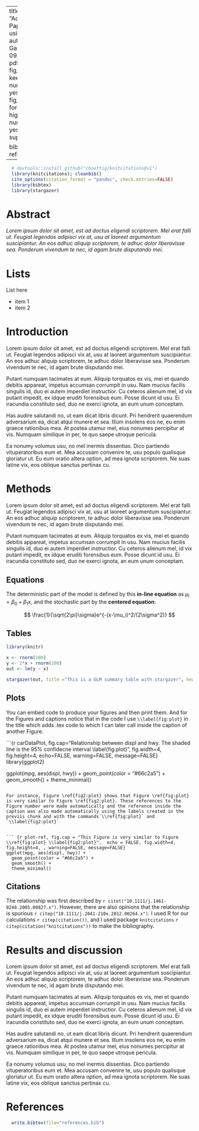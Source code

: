
---
title: "Academic/Scientific Paper Template using R-Markdown"
author: "Sergio I Garcia-Rios"
date: 09/19/2016
output:
  pdf_document:
    fig_caption: yes
    keep_tex: yes
    number_sections: yes
  html_document:
    fig_caption: yes
    force_captions: yes
    highlight: pygments
    number_sections: yes
    theme: superhero
    

bibliography: references.bib
---

```r
  # devtools::install_github("cboettig/knitcitations@v1")
  library(knitcitations); cleanbib()
  cite_options(citation_format = "pandoc", check.entries=FALSE)
  library(bibtex)
  library(stargazer)
```

# Abstract

*Lorem ipsum dolor sit amet, est ad doctus eligendi scriptorem. Mel erat falli ut. Feugiat legendos adipisci vix at, usu at laoreet argumentum suscipiantur. An eos adhuc aliquip scriptorem, te adhuc dolor liberavisse sea. Ponderum vivendum te nec, id agam brute disputando mei.*


# Lists

 List here
 
 * item 1
 * item 2




# Introduction

Lorem ipsum dolor sit amet, est ad doctus eligendi scriptorem. Mel erat falli ut. Feugiat legendos adipisci vix at, usu at laoreet argumentum suscipiantur. An eos adhuc aliquip scriptorem, te adhuc dolor liberavisse sea. Ponderum vivendum te nec, id agam brute disputando mei.

Putant numquam tacimates at eum. Aliquip torquatos ex vis, mei et quando debitis appareat, impetus accumsan corrumpit in usu. Nam mucius facilis singulis id, duo ei autem imperdiet instructior. Cu ceteros alienum mel, id vix putant impedit, ex idque eruditi forensibus eum. Posse dicunt id usu. Ei iracundia constituto sed, duo ne exerci ignota, an eum unum conceptam.

Has audire salutandi no, ut eam dicat libris dicunt. Pri hendrerit quaerendum adversarium ea, dicat atqui munere et sea. Illum insolens eos ne, eu enim graece rationibus mea. At postea utamur mel, eius nonumes percipitur at vis. Numquam similique in per, te quo saepe utroque pericula.

Ea nonumy volumus usu, no mel inermis dissentias. Dico partiendo vituperatoribus eum et. Mea accusam convenire te, usu populo qualisque gloriatur ut. Eu eum oratio altera option, ad mea ignota scriptorem. Ne suas latine vix, eos oblique sanctus pertinax cu.



# Methods

Lorem ipsum dolor sit amet, est ad doctus eligendi scriptorem. Mel erat falli ut. Feugiat legendos adipisci vix at, usu at laoreet argumentum suscipiantur. An eos adhuc aliquip scriptorem, te adhuc dolor liberavisse sea. Ponderum vivendum te nec, id agam brute disputando mei.

Putant numquam tacimates at eum. Aliquip torquatos ex vis, mei et quando debitis appareat, impetus accumsan corrumpit in usu. Nam mucius facilis singulis id, duo ei autem imperdiet instructior. Cu ceteros alienum mel, id vix putant impedit, ex idque eruditi forensibus eum. Posse dicunt id usu. Ei iracundia constituto sed, duo ne exerci ignota, an eum unum conceptam.

## Equations

The deterministic part of the model is defined by this **in-line equation** as 
$\mu_i = \beta_0 + \beta_1x$, and the stochastic part by the **centered equation**: 

$$ \frac{1}{\sqrt{2\pi}\sigma}e^{-(x-\mu_i)^2/(2\sigma^2)} $$

## Tables




```r
library(knitr)

x <- rnorm(100)
y <- 2*x + rnorm(100)
out <- lm(y ~ x)
```


```r
stargazer(out, title ="This is a GLM summary table with stargazer", header = F)
```





## Plots

You can  embed code to produce your figures and then print them. And for the Figures and captions notice that in the code  I use  `\\label{fig:plot}` in the title which adds .tex code to which I can later call inside the caption of another Figure.

```{r carDataPlot, fig.cap="Relationship between displ and hwy. The shaded line is the 95% confidecne interval \\label{fig:plot}", fig.width=4, fig.height=4, echo=FALSE, warning=FALSE, message=FALSE}
library(ggplot2)

ggplot(mpg, aes(displ, hwy)) +
  geom_point(color = "#66c2a5") +
  geom_smooth() +
  theme_minimal()
```

For instance, Figure \ref{fig2:plot} shows that Figure \ref{fig:plot} is very similar to Figure \ref{fig2:plot}. These references to the Figure number were made automatically and the reference inside the caption was also made automatically using the labels created in the previis chunk and with the commands`\\ref{fig:plot}` and `\\label{fig2:plot}`


``` {r plot-ref, fig.cap = "This Figure is very similar to Figure \\ref{fig:plot} \\label{fig2:plot}",  echo = FALSE, fig.width=4, fig.height=4, , warning=FALSE, message=FALSE}
ggplot(mpg, aes(displ, hwy)) +
  geom_point(color = "#66c2a5") +
  geom_smooth() +
  theme_minimal()
```


## Citations

The relationship was first described by
`r citet("10.1111/j.1461-0248.2005.00827.x")`. However, there are also opinions
that the relationship is spurious `r citep("10.1111/j.2041-210x.2012.00264.x")`.
I used R for our calculations `r citep(citation())`, and I used package `knitcitations` `r citep(citation("knitcitations"))` to make the bibliography.


# Results and discussion

Lorem ipsum dolor sit amet, est ad doctus eligendi scriptorem. Mel erat falli ut. Feugiat legendos adipisci vix at, usu at laoreet argumentum suscipiantur. An eos adhuc aliquip scriptorem, te adhuc dolor liberavisse sea. Ponderum vivendum te nec, id agam brute disputando mei.

Putant numquam tacimates at eum. Aliquip torquatos ex vis, mei et quando debitis appareat, impetus accumsan corrumpit in usu. Nam mucius facilis singulis id, duo ei autem imperdiet instructior. Cu ceteros alienum mel, id vix putant impedit, ex idque eruditi forensibus eum. Posse dicunt id usu. Ei iracundia constituto sed, duo ne exerci ignota, an eum unum conceptam.

Has audire salutandi no, ut eam dicat libris dicunt. Pri hendrerit quaerendum adversarium ea, dicat atqui munere et sea. Illum insolens eos ne, eu enim graece rationibus mea. At postea utamur mel, eius nonumes percipitur at vis. Numquam similique in per, te quo saepe utroque pericula.
 
Ea nonumy volumus usu, no mel inermis dissentias. Dico partiendo vituperatoribus eum et. Mea accusam convenire te, usu populo qualisque gloriatur ut. Eu eum oratio altera option, ad mea ignota scriptorem. Ne suas latine vix, eos oblique sanctus pertinax cu.

# References

```r
  write.bibtex(file="references.bib")
```
